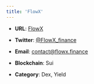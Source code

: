 ```yaml
---
title: 'FlowX'
---
```


* **URL**: [FlowX](https://flowx.finance/)

* **Twitter**: [@FlowX\_finance](https://twitter.com/FlowX_finance)

* **Email**: [contact@flowx.finance](mailto:contact@flowx.finance)

* **Blockchain**: Sui

* **Category**: Dex, Yield 